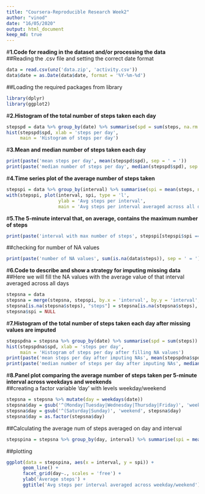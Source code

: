 ```yaml
---
title: "Coursera-Reproducible Research Week2"
author: "vinod"
date: "16/05/2020"
output: html_document
keep_md: true
---
```


#**1.Code for reading in the dataset and/or processing the data**  
##Reading the .csv file and setting the correct date format
```r
data = read.csv(unz('data.zip', 'activity.csv'))
data$date = as.Date(data$date, format = '%Y-%m-%d')
```

##Loading the required packages from library
```r
library(dplyr)
library(ggplot2)
```

#**2.Histogram of the total number of steps taken each day**
```r
stepspd = data %>% group_by(date) %>% summarise(spd = sum(steps, na.rm = T))
hist(stepspd$spd, xlab = 'steps per day',
     main = 'Histogram of steps per day')
```

#**3.Mean and median number of steps taken each day**
```r
print(paste('mean steps per day', mean(stepspd$spd), sep = ' = '))
print(paste('median number of steps per day', median(stepspd$spd), sep = ' = '))
```

#**4.Time series plot of the average number of steps taken**
```r
stepspi = data %>% group_by(interval) %>% summarise(spi = mean(steps, na.rm = T))
with(stepspi, plot(interval, spi, type = 'l',
                   ylab = 'Avg steps per interval',
                   main = 'Avg steps per interval averaged across all days'))
```

#**5.The 5-minute interval that, on average, contains the maximum number of steps**
```r
print(paste('interval with max number of steps', stepspi[stepspi$spi == max(stepspi$spi),'interval'], sep = ' = '))
```

##checking for number of NA values
```r
print(paste('number of NA values', sum(is.na(data$steps)), sep = ' = '))
```

#**6.Code to describe and show a strategy for imputing missing data**  
##Here we will fill the NA values with the average value of that interval averaged across all days
```r
stepsna = data
stepsna = merge(stepsna, stepspi, by.x = 'interval', by.y = 'interval', all.x = T)
stepsna[is.na(stepsna$steps), "steps"] = stepsna[is.na(stepsna$steps), "spi"]
stepsna$spi = NULL
```

#**7.Histogram of the total number of steps taken each day after missing values are imputed**
```r
stepspdna = stepsna %>% group_by(date) %>% summarise(spd = sum(steps))
hist(stepspdna$spd, xlab = 'steps per day',
     main = 'Histogram of steps per day after filling NA values')
print(paste('mean steps per day after imputing NAs', mean(stepspdna$spd), sep = ' = '))
print(paste('median number of steps per day after imputing NAs', median(stepspdna$spd), sep = ' = '))
```

#**8.Panel plot comparing the average number of steps taken per 5-minute interval across weekdays and weekends**  
##creating a factor variable 'day' with levels weekday/weekend
```r
stepsna = stepsna %>% mutate(day = weekdays(date))
stepsna$day = gsub('^(Monday|Tuesday|Wednesday|Thursday|Friday)', 'weekday', stepsna$day)
stepsna$day = gsub('^(Saturday|Sunday)', 'weekend', stepsna$day)
stepsna$day = as.factor(stepsna$day)
```

##Calculating the average num of steps averaged on day and interval
```r
stepspina = stepsna %>% group_by(day, interval) %>% summarise(spi = mean(steps))
```

##plotting
```r
ggplot(data = stepspina, aes(x = interval, y = spi)) +
      geom_line() +
      facet_grid(day~., scales = 'free') +
      ylab('Average steps') +
      ggtitle('Avg steps per interval averaged across weekday/weekend')
```